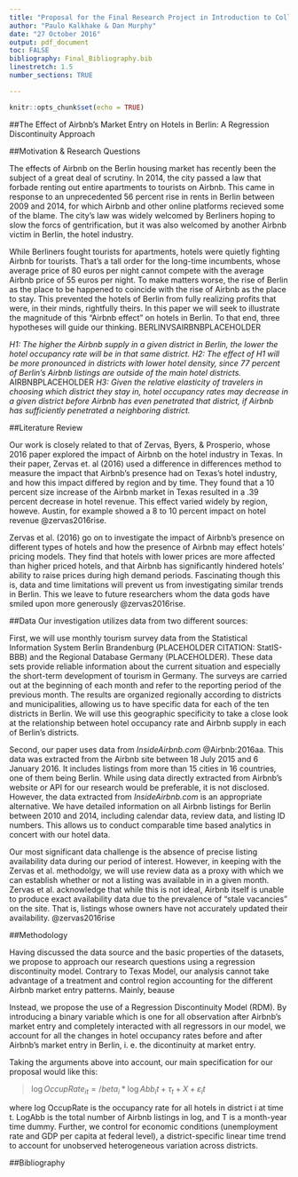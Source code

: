 ```yaml
---
title: "Proposal for the Final Research Project in Introduction to Collaborative Social Science Data Analysis (MPP-E1180)"
author: "Paulo Kalkhake & Dan Murphy"
date: "27 October 2016"
output: pdf_document
toc: FALSE
bibliography: Final_Bibliography.bib
linestretch: 1.5
number_sections: TRUE

---
```


```r
knitr::opts_chunk$set(echo = TRUE)
```

##The Effect of Airbnb's Market Entry on Hotels in Berlin: A Regression Discontinuity Approach

##Motivation & Research Questions

The effects of Airbnb on the Berlin housing market has recently been the subject of a great deal of scrutiny. In 2014, the city passed a law that forbade renting out entire apartments to tourists on Airbnb. This came in response to an unprecedented 56 percent rise in rents in Berlin between 2009 and 2014, for which Airbnb and other online platforms recieved some of the blame. The city's law was widely welcomed by Berliners hoping to slow the forcs of gentrification, but it was also welcomed by another Airbnb victim in Berlin, the hotel industry. 

While Berliners fought tourists for apartments, hotels were quietly fighting Airbnb for tourists. That's a tall order for the long-time incumbents, whose average price of 80 euros per night cannot compete with the average Airbnb price of 55 euros per night. To make matters worse, the rise of Berlin as the place to be happened to coincide with the rise of Airbnb as the place to stay. This prevented the hotels of Berlin from fully realizing profits that were, in their minds, rightfully theirs. In this paper we will seek to illustrate the magnitude of this "Airbnb effect" on hotels in Berlin. To that end, three hypotheses will guide our thinking. BERLINVSAIRBNBPLACEHOLDER

*H1: The higher the Airbnb supply in a given district in Berlin, the lower the hotel occupancy rate will be in that same district.*
*H2: The effect of H1 will be more pronounced in districts with lower hotel density, since 77 percent of Berlin's Airbnb listings are outside of the main hotel districts.* AIRBNBPLACEHOLDER
*H3: Given the relative elasticity of travelers in choosing which district they stay in, hotel occupancy rates may decrease in a given district before Airbnb has even penetrated that district, if Airbnb has sufficiently penetrated a neighboring district.*


##Literature Review

Our work is closely related to that of Zervas, Byers, & Prosperio, whose 2016 paper explored the impact of Airbnb on the hotel industry in Texas. In their paper, Zervas et. al (2016) used a difference in differences method to measure the impact that Airbnb's presence had on Texas's hotel industry, and how this impact differed by region and by time. They found that a 10 percent size increase of the Airbnb market in Texas resulted in a .39 percent decrease in hotel revenue. This effect varied widely by region, howeve. Austin, for example showed a 8 to 10 percent impact on hotel revenue @zervas2016rise.

Zervas et al. (2016) go on to investigate the impact of Airbnb's presence on different types of hotels and how the presence of Airbnb may effect hotels' pricing models. They find that hotels with lower prices are more affected than higher priced hotels, and that Airbnb has significantly hindered hotels' ability to raise prices during high demand periods. Fascinating though this is, data and time limitations will prevent us from investigating similar trends in Berlin. This we leave to future researchers whom the data gods have smiled upon more generously @zervas2016rise.


##Data
Our investigation utilizes data from two different sources: 

First, we will use monthly tourism survey data from the Statistical Information System Berlin Brandenburg (PLACEHOLDER CITATION: StatIS-BBB) and the Regional Database Germany (PLACEHOLDER). These data sets provide reliable information about the current situation and especially the short-term development of tourism in Germany. The surveys are carried out at the beginning of each month and refer to the reporting period of the previous month. The results are organized regionally according to districts and municipalities, allowing us to have specific data for each of the ten districts in Berlin. We will use this geographic specificity to take a close look at the relationship between hotel occupancy rate and Airbnb supply in each of Berlin's districts. 

Second, our paper uses data from *InsideAirbnb.com* @Airbnb:2016aa. This data was extracted from the Airbnb site between 18 July 2015 and 6 January 2016. It includes listings from more than 15 cities in 16 countries, one of them being Berlin. While using data directly extracted from Airbnb's website or API for our research would be preferable, it is not disclosed. However, the data extracted from *InsideAirbnb.com* is an appropriate alternative. We have detailed information on all Airbnb listings for Berlin between 2010 and 2014, including calendar data, review data, and listing ID numbers. This allows us to conduct comparable time based analytics in concert with our hotel data. 

Our most significant data challenge is the absence of precise listing availability data during our period of interest. However, in keeping with the Zervas et al. methodolgy, we will use review data as a proxy with which we can establish whether or not a listing was available in in a given month. Zervas et al. acknowledge that while this is not ideal, Airbnb itself is unable to produce exact availability data due to the prevalence of "stale vacancies" on the site. That is, listings whose owners have not accurately updated their availability. @zervas2016rise


##Methodology

Having discussed the data source and the basic properties of the datasets, we propose to approach our research questions using a regression discontinuity model. Contrary to Texas Model, our analysis cannot take advantage of a treatment and control region accounting for the different Airbnb market entry patterns. Mainly, beause

Instead, we propose the use of a Regression Discontinuity Model (RDM). By introducing a binary variable which is one for all observation after Airbnb's market entry and completely interacted with all regressors in our model, we account for all the changes in hotel occupancy rates before and after Airbnb's market entry in Berlin, i. e. the dicontinuity at market entry.

Taking the arguments above into account, our main specification for our proposal would like this:

> ${\log OccupRate}_{it} = /beta_i * \log Abb_it + \tau_t + X + \varepsilon_it$

where log OccupRate is the occupancy rate for all hotels in district i at time t. LogAbb is the total number of Airbnb listings in log, and T is a month-year time dummy. Further, we control for economic conditions (unemployment rate and GDP per capita at federal level), a district-specific linear time trend to account for unobserved heterogeneous variation across districts. 

\newpage
##Bibliography